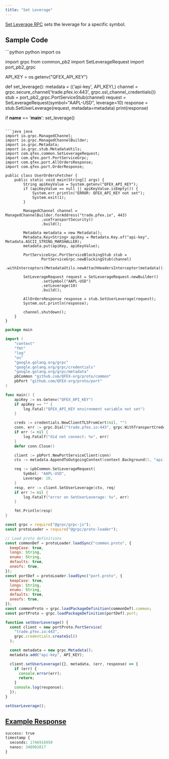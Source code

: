 ```yaml
---
title: "Set Leverage"
---
```


[Set Leverage RPC](https://github.com/QFEX-org/proto/blob/main/proto/port.proto#L26) sets the leverage for a specific symbol.

## Sample Code

<CodeGroup>
```python python
import os

import grpc
from common_pb2 import SetLeverageRequest
import port_pb2_grpc

API_KEY = os.getenv("QFEX_API_KEY")

def set_leverage():
    metadata = (('api-key', API_KEY),)
    channel = grpc.secure_channel('trade.pfex.io:443', grpc.ssl_channel_credentials())
    stub = port_pb2_grpc.PortServiceStub(channel)
    request = SetLeverageRequest(symbol="AAPL-USD", leverage=10)
    response = stub.SetUserLeverage(request, metadata=metadata)
    print(response)

if __name__ == '__main__':
    set_leverage()

```

```java java
import io.grpc.ManagedChannel;
import io.grpc.ManagedChannelBuilder;
import io.grpc.Metadata;
import io.grpc.stub.MetadataUtils;
import com.qfex.common.SetLeverageRequest;
import com.qfex.port.PortServiceGrpc;
import com.qfex.port.AllOrdersResponse;
import com.qfex.port.OrderResponse;

public class UserOrdersFetcher {
    public static void main(String[] args) {
        String apiKeyValue = System.getenv("QFEX_API_KEY");
        if (apiKeyValue == null || apiKeyValue.isEmpty()) {
            System.err.println("ERROR: QFEX_API_KEY not set");
            System.exit(1);
        }

        ManagedChannel channel = ManagedChannelBuilder.forAddress("trade.pfex.io", 443)
                .useTransportSecurity()
                .build();

        Metadata metadata = new Metadata();
        Metadata.Key<String> apiKey = Metadata.Key.of("api-key", Metadata.ASCII_STRING_MARSHALLER);
        metadata.put(apiKey, apiKeyValue);

        PortServiceGrpc.PortServiceBlockingStub stub =
                PortServiceGrpc.newBlockingStub(channel)
                        .withInterceptors(MetadataUtils.newAttachHeadersInterceptor(metadata));

        SetLeverageRequest request = SetLeverageRequest.newBuilder()
                .setSymbol("AAPL-USD")
                .setLeverage(10)
                .build();

        AllOrdersResponse response = stub.SetUserLeverage(request);
        System.out.println(response);

        channel.shutdown();
    }
}
```

```go go
package main

import (
    "context"
    "fmt"
    "log"
    "os"
    "google.golang.org/grpc"
    "google.golang.org/grpc/credentials"
    "google.golang.org/grpc/metadata"
    pbCommon "github.com/QFEX-org/proto/common"
    pbPort "github.com/QFEX-org/proto/port"
)

func main() {
    apiKey := os.Getenv("QFEX_API_KEY")
    if apiKey == "" {
        log.Fatal("QFEX_API_KEY environment variable not set")
    }

    creds := credentials.NewClientTLSFromCert(nil, "")
    conn, err := grpc.Dial("trade.pfex.io:443", grpc.WithTransportCredentials(creds))
    if err != nil {
        log.Fatalf("did not connect: %v", err)
    }
    defer conn.Close()

    client := pbPort.NewPortServiceClient(conn)
    ctx := metadata.AppendToOutgoingContext(context.Background(), "api-key", apiKey)

    req := &pbCommon.SetLeverageRequest{
        Symbol: "AAPL-USD",
        Leverage: 10,
    }
    resp, err := client.SetUserLeverage(ctx, req)
    if err != nil {
        log.Fatalf("error on SetUserLeverage: %v", err)
    }

    fmt.Println(resp)
}
```

```javascript node
const grpc = require("@grpc/grpc-js");
const protoLoader = require("@grpc/proto-loader");

// Load proto definitions
const commonDef = protoLoader.loadSync("common.proto", {
  keepCase: true,
  longs: String,
  enums: String,
  defaults: true,
  oneofs: true,
});
const portDef = protoLoader.loadSync("port.proto", {
  keepCase: true,
  longs: String,
  enums: String,
  defaults: true,
  oneofs: true,
});
const commonProto = grpc.loadPackageDefinition(commonDef).common;
const portProto = grpc.loadPackageDefinition(portDef).port;

function setUserLeverage() {
  const client = new portProto.PortService(
    "trade.pfex.io:443",
    grpc.credentials.createSsl()
  );

  const metadata = new grpc.Metadata();
  metadata.add("api-key", API_KEY);

  client.setUserLeverage({}, metadata, (err, response) => {
    if (err) {
      console.error(err);
      return;
    }
    console.log(response);
  });
}

setUserLeverage();
```

</CodeGroup>

## [Example Response](https://github.com/QFEX-org/proto/blob/main/proto/common.proto#L72)

```proto
success: true
timestamp {
  seconds: 1746916950
  nanos: 348992017
}
```
